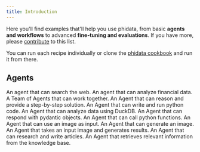 ```yaml
---
title: Introduction
---
```


Here you'll find examples that'll help you use phidata, from basic **agents and workflows** to advanced **fine-tuning and evaluations**. If you have more, please [contribute](https://github.com/phidatahq/phidata-docs) to this list.

You can run each recipe individually or clone the [phidata cookbook](https://github.com/phidatahq/phidata/tree/main/cookbook) and run it from there.

## Agents

<CardGroup cols={3}>
  <Card title="Web Search" icon="globe" iconType="duotone" href="/examples/agents/web-search">
    An agent that can search the web.
  </Card>
  <Card title="Finance Agent" icon="chart-line" iconType="duotone" href="/examples/agents/finance-agent">
    An agent that can analyze financial data.
  </Card>
  <Card title="Agent Team" icon="users" iconType="duotone" href="/examples/agents/agent-team">
    A Team of Agents that can work together.
  </Card>
  <Card title="Reasoning Agent" icon="brain" iconType="duotone" href="/examples/agents/reasoning-agent">
    An Agent that can reason and provide a step-by-step solution.
  </Card>
  <Card title="Python Agent" icon="python" iconType="duotone" href="/examples/agents/python-agent">
    An Agent that can write and run python code.
  </Card>
  <Card title="Data Analyst" icon="chart-line" iconType="duotone" href="/examples/agents/data-analyst">
    An Agent that can analyze data using DuckDB.
  </Card>
  <Card title="Structured Output" icon="code" iconType="duotone" href="/examples/agents/structured-output">
    An Agent that can respond with pydantic objects.
  </Card>
  <Card title="Python Function Agent" icon="code" iconType="duotone" href="/examples/agents/python-function-as-tool">
    An Agent that can call python functions.
  </Card>
  <Card title="Image Agent" icon="eye" iconType="duotone" href="/examples/agents/image-agent">
    An Agent that can use an image as input.
  </Card>
  <Card title="Generate Image Agent" icon="eye" iconType="duotone" href="/examples/agents/generate-image-agent">
    An Agent that can generate an image.
  </Card>
  <Card title="Image to Text Agent" icon="eye" iconType="duotone" href="/examples/agents/image-to-text">
    An Agent that takes an input image and generates results.
  </Card>
  <Card title="Research Agent" icon="book" iconType="duotone" href="/examples/agents/research-agent">
    An Agent that can research and write articles.
  </Card>
  <Card title="RAG Agent" icon="brain" iconType="duotone" href="/examples/agents/rag-agent">
    An Agent that retrieves relevant information from the knowledge base.
  </Card>
</CardGroup>
